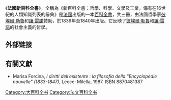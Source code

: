 《'''法國新百科全書'''》，全稱為《新百科全書：哲學、科學、文學及工業，備有在16世紀的人類知識列表的辭典》是[[法國|法國]]出版的一本[[百科全書|百科全書]]，共三冊，由法國哲學家[[彼埃爾·勒魯|彼埃爾·勒魯]]和[[讓·雷諾|讓·雷諾]]贊助，於1839年至1840年出版。它反映了[[彼埃爾·勒魯|彼埃爾·勒魯]]和[[讓·雷諾|讓·雷諾]]的社會主義的哲學。

==外部链接==

==有關文獻==
* Marisa Forcina, ''I diritti dell’esistente : la filosofia della "Encyclopédie nouvelle" (1833-1847)'', Lecce: Milella, 1987. ISBN 8870481387

[[Category:大百科全书|Category:大百科全书]]
[[Category:法文百科全书|Category:法文百科全书]]
